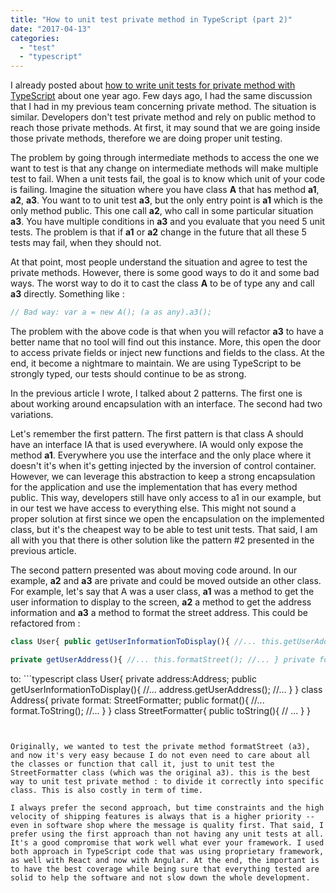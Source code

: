 ```yaml
---
title: "How to unit test private method in TypeScript (part 2)"
date: "2017-04-13"
categories: 
  - "test"
  - "typescript"
---
```


I already posted about [how to write unit tests for private method with TypeScript](http://patrickdesjardins.com/blog/unit-testing-with-typescript-3-tricks-to-help-you-with-private-method) about one year ago. Few days ago, I had the same discussion that I had in my previous team concerning private method. The situation is similar. Developers don't test private method and rely on public method to reach those private methods. At first, it may sound that we are going inside those private methods, therefore we are doing proper unit testing.

The problem by going through intermediate methods to access the one we want to test is that any change on intermediate methods will make multiple test to fail. When a unit tests fail, the goal is to know which unit of your code is failing. Imagine the situation where you have class **A** that has method **a1**, **a2**, **a3**. You want to to unit test **a3**, but the only entry point is **a1** which is the only method public. This one call **a2**, who call in some particular situation **a3**. You have multiple conditions in **a3** and you evaluate that you need 5 unit tests. The problem is that if **a1** or **a2** change in the future that all these 5 tests may fail, when they should not.

At that point, most people understand the situation and agree to test the private methods. However, there is some good ways to do it and some bad ways. The worst way to do it to cast the class **A** to be of type any and call **a3** directly. Something like :

```typescript
// Bad way: var a = new A(); (a as any).a3(); 
``` 


The problem with the above code is that when you will refactor **a3** to have a better name that no tool will find out this instance. More, this open the door to access private fields or inject new functions and fields to the class. At the end, it become a nightmare to maintain. We are using TypeScript to be strongly typed, our tests should continue to be as strong.

In the previous article I wrote, I talked about 2 patterns. The first one is about working around encapsulation with an interface. The second had two variations.

Let's remember the first pattern. The first pattern is that class A should have an interface IA that is used everywhere. IA would only expose the method **a1**. Everywhere you use the interface and the only place where it doesn't it's when it's getting injected by the inversion of control container. However, we can leverage this abstraction to keep a strong encapsulation for the application and use the implementation that has every method public. This way, developers still have only access to a1 in our example, but in our test we have access to everything else. This might not sound a proper solution at first since we open the encapsulation on the implemented class, but it's the cheapest way to be able to test unit tests. That said, I am all with you that there is other solution like the pattern #2 presented in the previous article.

The second pattern presented was about moving code around. In our example, **a2** and **a3** are private and could be moved outside an other class. For example, let's say that A was a user class, **a1** was a method to get the user information to display to the screen, **a2** a method to get the address information and **a3** a method to format the street address. This could be refactored from :

```typescript
class User{ public getUserInformationToDisplay(){ //... this.getUserAddress(); //... }

private getUserAddress(){ //... this.formatStreet(); //... } private formatStreet(){ //... } } 
``` 


to: ```typescript
class User{ private address:Address; public getUserInformationToDisplay(){ //... address.getUserAddress(); //... } } class Address{ private format: StreetFormatter; public format(){ //... format.ToString(); //... } } class StreetFormatter{ public toString(){ // ... } } 
``` 


Originally, we wanted to test the private method formatStreet (a3), and now it's very easy because I do not even need to care about all the classes or function that call it, just to unit test the StreetFormatter class (which was the original a3). this is the best way to unit test private method : to divide it correctly into specific class. This is also costly in term of time.

I always prefer the second approach, but time constraints and the high velocity of shipping features is always that is a higher priority -- even in software shop where the message is quality first. That said, I prefer using the first approach than not having any unit tests at all. It's a good compromise that work well what ever your framework. I used both approach in TypeScript code that was using proprietary framework, as well with React and now with Angular. At the end, the important is to have the best coverage while being sure that everything tested are solid to help the software and not slow down the whole development.
